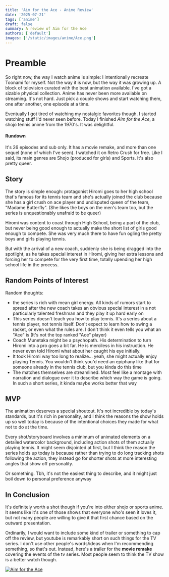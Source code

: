```yaml
---
title: 'Aim for the Ace - Anime Review'
date: '2025-07-21'
tags: ['anime']
draft: false
summary: A review of Aim for the Ace
authors: ['default']
images: ['/static/images/anime/Ace.png']
---
```


# Preamble

So right now, the way I watch anime is simple: I intentionally recreate Toonami for myself. Not the way it is now, but the way it was growing up. A block of television curated with the best animation available. I've got a sizable physical collection. Anime has never been more available on streaming. It's not hard. Just pick a couple shows and start watching them, one after another, one episode at a time.

Eventually I got tired of watching my nostalgic favorites though. I started watching stuff I'd never seen before. Today I finished *Aim for the Ace*, a shojo tennis anime from the 1970's. It was delightful.

#### Rundown

It's 26 episodes and sub only. It has a movie remake, and more than one sequel (none of which I've seen). I watched it on Retro Crush for free. Like I said, its main genres are Shojo (produced for girls) and Sports. It's also pretty queer.

## Story

The story is simple enough: protagonist Hiromi goes to her high school that's famous for its tennis team and she's actually joined the club because she has a girl crush on ace player and undisputed queen of the team, "Madame Butterfly". (She likes the boys on the men's team too, but the series is unquestionably unafraid to be queer)

Hiromi was content to coast through High School, being a part of the club, but never being good enough to actually make the short list of girls good enough to compete. She was very much there to have fun ogling the pretty boys and girls playing tennis.

But with the arrival of a new coach, suddenly she is being dragged into the spotlight, as he takes special interest in Hiromi, giving her extra lessons and forcing her to compete for the very first time, totally upending her high school life in the process.

## Random Points of Interest

Random thoughts:
- the series is rich with mean girl energy. All kinds of rumors start to spread after the new coach takes an obvious special interest in a not particularly talented freshman and they play it up hard early on
- This series doesn't teach you how to play tennis. It's a series about a tennis player, not tennis itself. Don't expect to learn how to swing a racket, or even what the rules are. I don't think it even tells you what an "Ace" is (It's not the top ranked "Ace" player)
- Coach Munetaka might be a psychopath. His determination to turn Hiromi into a pro goes a bit far. He is merciless in his instruction. He never even told Hiromi what about her caught his eye initially.
- It took Hiromi way too long to realize... yeah, she might actually enjoy playing Tennis. You wouldn't think you'd need an epiphany like that for someone already in the tennis club, but you kinda do this time
- The matches themselves are streamlined. Most feel like a montage with narration and dialogue over it to describe which way the game is going. In such a short series, it kinda maybe works better that way

## MVP

The animation deserves a special shoutout. It's not incredible by today's standards, but it's rich in personality, and I think the reasons the show holds up so well today is because of the intentional choices they made for what not to do at the time.

Every shot/storyboard involves a minimum of animated elements on a detailed watercolor background, including action shots of them actually playing tennis. It might seem disjointed at first, but I think the reason the series holds up today is because rather than trying to do long tracking shots following the action, they instead go for shorter shots at more interesting angles that show off personality.

Or something. Tbh, it's not the easiest thing to describe, and it might just boil down to personal preference anyway

## In Conclusion

It's definitely worth a shot though if you're into either shojo or sports anime. It seems like it's one of those shows that everyone who's seen it loves it, but not many people are willing to give it that first chance based on the outward presentation.

Ordinarily, I would want to include some kind of trailer or something to cap off the review, but youtube is remarkably short on such things for the TV series. I don't use other people's words/ideas when I'm recommending something, so that's out. Instead, here's a trailer for the **movie remake** covering the events of the tv series. Most people seem to think the TV show is a better watch though.

[![Aim for the Ace](/static/images/anime/Ace.png)](https://youtu.be/lTbRgWjSy10?si=lkukb75vGgrZBM0j)